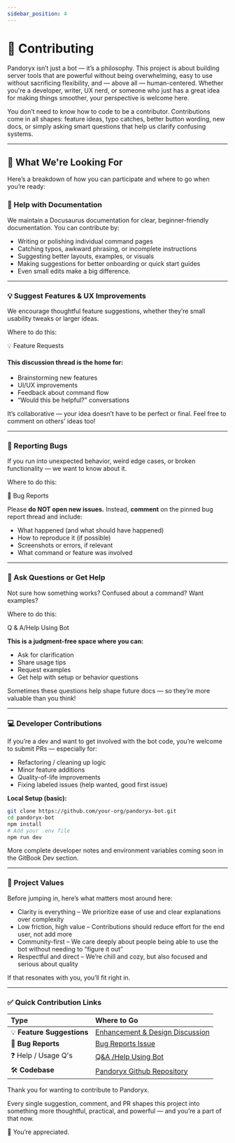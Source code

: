 ```yaml
---
sidebar_position: 4
---
```


# 🤝 Contributing

Pandoryx isn’t just a bot — it’s a philosophy.
This project is about building server tools that are powerful without being overwhelming, easy to use without sacrificing flexibility, and — above all — human-centered. Whether you're a developer, writer, UX nerd, or someone who just has a great idea for making things smoother, your perspective is welcome here.

You don’t need to know how to code to be a contributor. Contributions come in all shapes: feature ideas, typo catches, better button wording, new docs, or simply asking smart questions that help us clarify confusing systems.

<hr className="md-divider-gradient" />

## 🌱 What We're Looking For
Here’s a breakdown of how you can participate and where to go when you’re ready:

### 📝 Help with Documentation
We maintain a Docusaurus documentation for clear, beginner-friendly documentation. You can contribute by:
- Writing or polishing individual command pages
- Catching typos, awkward phrasing, or incomplete instructions
- Suggesting better layouts, examples, or visuals
- Making suggestions for better onboarding or quick start guides
- Even small edits make a big difference.

<hr className="md-divider-gradient" />

### 💡 Suggest Features & UX Improvements
We encourage thoughtful feature suggestions, whether they’re small usability tweaks or larger ideas.

Where to do this:
<div className="md-button-column">
<Link className="button button--primary" href="https://github.com/asteriasmoons/pandoryx-bot/issues/2#issue-3166322020">
<span className="btn-emoji" aria-hidden="true">💡</span>
<span>Feature Requests</span>
</Link>
</div>

#### This discussion thread is the home for:
- Brainstorming new features
- UI/UX improvements
- Feedback about command flow
- “Would this be helpful?” conversations

It’s collaborative — your idea doesn’t have to be perfect or final. Feel free to comment on others' ideas too!

<hr className="md-divider-gradient" />

### 🐞 Reporting Bugs
If you run into unexpected behavior, weird edge cases, or broken functionality — we want to know about it.

Where to do this:
<div className="md-button-column">
<Link className="button button--primary" href="https://github.com/asteriasmoons/pandoryx-bot/issues/1#issue-3166312503">
<span className="btn-emoji" aria-hidden="true">🐞</span>
<span>Bug Reports</span>
</Link>
</div>

Please **do NOT open new issues.** Instead, **comment** on the pinned bug report thread and include:
- What happened (and what should have happened)
- How to reproduce it (if possible)
- Screenshots or errors, if relevant
- What command or feature was involved

<hr className="md-divider-gradient" />

### 💬 Ask Questions or Get Help
Not sure how something works? Confused about a command? Want examples?

Where to do this:
<div className="md-button-column">
<Link className="button button--primary" href="https://github.com/asteriasmoons/pandoryx-bot/discussions/6#discussion-8510717">Q & A/Help Using Bot</Link>
</div>

**This is a judgment-free space where you can:**
- Ask for clarification
- Share usage tips
- Request examples
- Get help with setup or behavior questions

Sometimes these questions help shape future docs — so they’re more valuable than you think!

<hr className="md-divider-gradient" />

### 💻 Developer Contributions
If you’re a dev and want to get involved with the bot code, you’re welcome to submit PRs — especially for:
- Refactoring / cleaning up logic
- Minor feature additions
- Quality-of-life improvements
- Fixing labeled issues (help wanted, good first issue)

**Local Setup (basic):**
```bash
git clone https://github.com/your-org/pandoryx-bot.git
cd pandoryx-bot
npm install
# Add your .env file
npm run dev
```

More complete developer notes and environment variables coming soon in the GitBook Dev section.

<hr className="md-divider-gradient" />

### 🧠 Project Values
Before jumping in, here’s what matters most around here:
- Clarity is everything – We prioritize ease of use and clear explanations over complexity
- Low friction, high value – Contributions should reduce effort for the end user, not add more
- Community-first – We care deeply about people being able to use the bot without needing to “figure it out”
- Respectful and direct – We’re chill and cozy, but also focused and serious about quality

If that resonates with you, you’ll fit right in.

<hr className="md-divider-gradient" />

### ✅ Quick Contribution Links
| **Type** | **Where to Go** |
|:------------------------|:-------------------|
| 💡 **Feature Suggestions** | [Enhancement & Design Discussion](https://github.com/asteriasmoons/pandoryx-bot/discussions/5#discussion-8510710) |
| 🐞 **Bug Reports** | [Bug Reports Issue](https://github.com/asteriasmoons/pandoryx-bot/issues/1#issue-3166312503) |
| ❓ Help / Usage Q's | [Q&A /Help Using Bot](https://github.com/asteriasmoons/pandoryx-bot/discussions/6#discussion-8510717) |
| 🛠 **Codebase** | [Pandoryx Github Repository](https://github.com/asteriasmoons/pandoryx-bot) |

Thank you for wanting to contribute to Pandoryx.

Every single suggestion, comment, and PR shapes this project into something more thoughtful, practical, and powerful — and you’re a part of that now.

🌟 You’re appreciated.